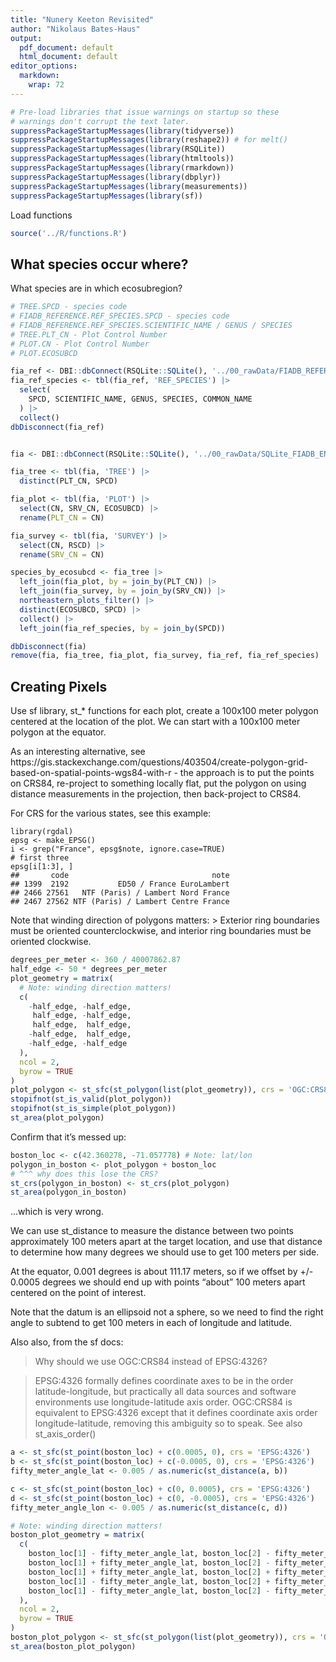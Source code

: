 ```yaml
---
title: "Nunery Keeton Revisited"
author: "Nikolaus Bates-Haus"
output:
  pdf_document: default
  html_document: default
editor_options:
  markdown:
    wrap: 72
---
```


```r
# Pre-load libraries that issue warnings on startup so these
# warnings don't corrupt the text later.
suppressPackageStartupMessages(library(tidyverse))
suppressPackageStartupMessages(library(reshape2)) # for melt()
suppressPackageStartupMessages(library(RSQLite))
suppressPackageStartupMessages(library(htmltools))
suppressPackageStartupMessages(library(rmarkdown))
suppressPackageStartupMessages(library(dbplyr))
suppressPackageStartupMessages(library(measurements))
suppressPackageStartupMessages(library(sf))
```

Load functions
```r
source('../R/functions.R')
```

## What species occur where?

What species are in which ecosubregion?

```r

# TREE.SPCD - species code
# FIADB_REFERENCE.REF_SPECIES.SPCD - species code
# FIADB_REFERENCE.REF_SPECIES.SCIENTIFIC_NAME / GENUS / SPECIES
# TREE.PLT_CN - Plot Control Number
# PLOT.CN - Plot Control Number
# PLOT.ECOSUBCD

fia_ref <- DBI::dbConnect(RSQLite::SQLite(), '../00_rawData/FIADB_REFERENCE.db')
fia_ref_species <- tbl(fia_ref, 'REF_SPECIES') |> 
  select(
    SPCD, SCIENTIFIC_NAME, GENUS, SPECIES, COMMON_NAME
  ) |> 
  collect()
dbDisconnect(fia_ref)


fia <- DBI::dbConnect(RSQLite::SQLite(), '../00_rawData/SQLite_FIADB_ENTIRE.db')

fia_tree <- tbl(fia, 'TREE') |> 
  distinct(PLT_CN, SPCD)

fia_plot <- tbl(fia, 'PLOT') |>
  select(CN, SRV_CN, ECOSUBCD) |>
  rename(PLT_CN = CN)

fia_survey <- tbl(fia, 'SURVEY') |>
  select(CN, RSCD) |>
  rename(SRV_CN = CN)

species_by_ecosubcd <- fia_tree |>
  left_join(fia_plot, by = join_by(PLT_CN)) |>
  left_join(fia_survey, by = join_by(SRV_CN)) |>
  northeastern_plots_filter() |>
  distinct(ECOSUBCD, SPCD) |>
  collect() |> 
  left_join(fia_ref_species, by = join_by(SPCD))

dbDisconnect(fia)
remove(fia, fia_tree, fia_plot, fia_survey, fia_ref, fia_ref_species)
```

## Creating Pixels

Use sf library, st_* functions
for each plot, create a 100x100 meter polygon centered at the location of the plot.
We can start with a 100x100 meter polygon at the equator.

As an interesting alternative, see https://gis.stackexchange.com/questions/403504/create-polygon-grid-based-on-spatial-points-wgs84-with-r -
the approach is to put the points on CRS84, re-project to something locally flat,
put the polygon on using distance measurements in the projection, then back-project
to CRS84.

For CRS for the various states, see this example:
```
library(rgdal)
epsg <- make_EPSG()
i <- grep("France", epsg$note, ignore.case=TRUE)
# first three
epsg[i[1:3], ]
##       code                                note
## 1399  2192           ED50 / France EuroLambert
## 2466 27561   NTF (Paris) / Lambert Nord France
## 2467 27562 NTF (Paris) / Lambert Centre France
```

Note that winding direction of polygons matters:
> Exterior ring boundaries must be oriented counterclockwise, and interior ring boundaries must be oriented clockwise.

```r
degrees_per_meter <- 360 / 40007862.87
half_edge <- 50 * degrees_per_meter
plot_geometry = matrix(
  # Note: winding direction matters!
  c(
    -half_edge, -half_edge,
     half_edge, -half_edge,
     half_edge,  half_edge,
    -half_edge,  half_edge,
    -half_edge, -half_edge
  ),
  ncol = 2,
  byrow = TRUE
)
plot_polygon <- st_sfc(st_polygon(list(plot_geometry)), crs = 'OGC:CRS84')
stopifnot(st_is_valid(plot_polygon))
stopifnot(st_is_simple(plot_polygon))
st_area(plot_polygon)
```

Confirm that it's messed up:
```r
boston_loc <- c(42.360278, -71.057778) # Note: lat/lon
polygon_in_boston <- plot_polygon + boston_loc
# ^^^ why does this lose the CRS?
st_crs(polygon_in_boston) <- st_crs(plot_polygon)
st_area(polygon_in_boston)
```

...which is very wrong.

We can use st_distance to measure the distance between two points approximately
100 meters apart at the target location, and use that distance to determine
how many degrees we should use to get 100 meters per side.

At the equator, 0.001 degrees is about 111.17 meters, so if we offset by
+/- 0.0005 degrees we should end up with points "about" 100 meters apart
centered on the point of interest.

Note that the datum is an ellipsoid not a sphere, so we need to find the right
angle to subtend to get 100 meters in each of longitude and latitude.

Also also, from the sf docs:

> Why should we use OGC:CRS84 instead of EPSG:4326?

> EPSG:4326 formally defines coordinate axes to be in the order latitude-longitude, but practically all data sources and software environments use longitude-latitude axis order. OGC:CRS84 is equivalent to EPSG:4326 except that it defines coordinate axis order longitude-latitude, removing this ambiguity so to speak. See also st_axis_order()

```r
a <- st_sfc(st_point(boston_loc) + c(0.0005, 0), crs = 'EPSG:4326')
b <- st_sfc(st_point(boston_loc) + c(-0.0005, 0), crs = 'EPSG:4326')
fifty_meter_angle_lat <- 0.005 / as.numeric(st_distance(a, b))

c <- st_sfc(st_point(boston_loc) + c(0, 0.0005), crs = 'EPSG:4326')
d <- st_sfc(st_point(boston_loc) + c(0, -0.0005), crs = 'EPSG:4326')
fifty_meter_angle_lon <- 0.005 / as.numeric(st_distance(c, d))

# Note: winding direction matters!
boston_plot_geometry = matrix(
  c(
    boston_loc[1] - fifty_meter_angle_lat, boston_loc[2] - fifty_meter_angle_lon,
    boston_loc[1] + fifty_meter_angle_lat, boston_loc[2] - fifty_meter_angle_lon,
    boston_loc[1] + fifty_meter_angle_lat, boston_loc[2] + fifty_meter_angle_lon,
    boston_loc[1] - fifty_meter_angle_lat, boston_loc[2] + fifty_meter_angle_lon,
    boston_loc[1] - fifty_meter_angle_lat, boston_loc[2] - fifty_meter_angle_lon
  ),
  ncol = 2,
  byrow = TRUE
)
boston_plot_polygon <- st_sfc(st_polygon(list(plot_geometry)), crs = 'OGC:CRS84')
st_area(boston_plot_polygon)
```
